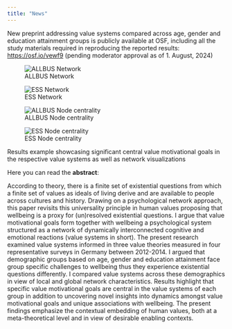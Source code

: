 ```yaml
---
title: "News"
---
```


<!-- Google tag (gtag.js) -->
<script async src="https://www.googletagmanager.com/gtag/js?id=G-VLRYTQT397"></script>
<script>
  window.dataLayer = window.dataLayer || [];
  function gtag(){dataLayer.push(arguments);}
  gtag('js', new Date());

  gtag('config', 'G-VLRYTQT397');
</script>


New preprint addressing value systems compared across age, gender and education attainment groups is publicly available at OSF, including all the study materials required in reproducing the reported results: <https://osf.io/vewf9> (pending moderator approval as of 1. August, 2024)


:::{#fig-fig3 layout-ncol=2}

![ALLBUS Network](img/ntwrk/ntwrk_albs.png){#fig-ntwrk-albs}

![ESS Network](img/ntwrk/ntwrk_ess.png){#fig-ntwrk-ess}

![ALLBUS Node centrality](img/centrality/allbus_centr.png){#fig-centr-albs}

![ESS Node centrality](img/centrality/ess_centr.png){#fig-centr-albs}

Results example showcasing significant central value motivational goals in the respective value systems as well as network visualizations
:::

Here you can read the **abstract**:

According to theory, there is a finite set of existential questions from which a finite set of values as ideals of living derive and are available to people across cultures and history. Drawing on a psychological network approach, this paper revisits this universality principle in human values proposing that wellbeing is a proxy for (un)resolved existential questions. I argue that value motivational goals form together with wellbeing a psychological system structured as a network of dynamically interconnected cognitive and emotional reactions (value systems in short). The present research examined value systems informed in three value theories measured in four representative surveys in Germany between 2012-2014. I argued that demographic groups based on age, gender and education attainment face group specific challenges to wellbeing thus they experience existential questions differently. I compared value systems across these demographics in view of local and global network characteristics. Results highlight that specific value motivational goals are central in the value systems of each group in addition to uncovering novel insights into dynamics amongst value motivational goals and unique associations with wellbeing. The present findings emphasize the contextual embedding of human values, both at a meta-theoretical level and in view of desirable enabling contexts.



